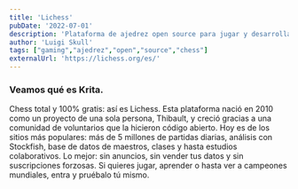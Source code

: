 ```yaml
---
title: 'Lichess'
pubDate: '2022-07-01'
description: 'Plataforma de ajedrez open source para jugar y desarrollar estrategias.'
author: 'Luigi Skull'
tags: ["gaming","ajedrez","open","source","chess"]
externalUrl: 'https://lichess.org/es/' 
---
```



### Veamos qué es Krita.


Chess total y 100% gratis: así es Lichess. Esta plataforma nació en 2010 como un proyecto de una sola persona, Thibault, y creció gracias a una comunidad de voluntarios que la hicieron código abierto. Hoy es de los sitios más populares: más de 5 millones de partidas diarias, análisis con Stockfish, base de datos de maestros, clases y hasta estudios colaborativos. Lo mejor: sin anuncios, sin vender tus datos y sin suscripciones forzosas. Si quieres jugar, aprender o hasta ver a campeones mundiales, entra y pruébalo tú mismo.


